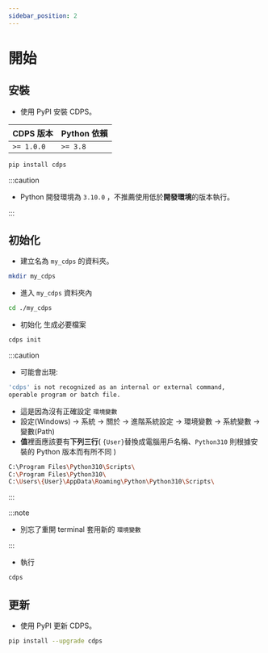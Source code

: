 ```yaml
---
sidebar_position: 2
---
```


# 開始

## 安裝

- 使用 PyPI 安裝 CDPS。

| CDPS 版本  | Python 依賴 |
| ---------- | ----------- |
| `>= 1.0.0` | `>= 3.8`    |

```bash
pip install cdps
```

:::caution

- Python 開發環境為 `3.10.0` ，不推薦使用低於**開發環境**的版本執行。

:::

## 初始化

- 建立名為 `my_cdps` 的資料夾。

```bash
mkdir my_cdps
```

- 進入 `my_cdps` 資料夾內

```bash
cd ./my_cdps
```

- 初始化 生成必要檔案

```bash
cdps init
```

:::caution

- 可能會出現:

```bash
'cdps' is not recognized as an internal or external command,
operable program or batch file.
```

- 這是因為沒有正確設定 `環境變數`
- 設定(Windows) -> 系統 -> 關於 -> 進階系統設定 -> 環境變數 -> 系統變數 -> 變數(Path)
- **值**裡面應該要有**下列三行**( `{User}`替換成電腦用戶名稱、`Python310` 則根據安裝的 Python 版本而有所不同 )

```bash
C:\Program Files\Python310\Scripts\
C:\Program Files\Python310\
C:\Users\{User}\AppData\Roaming\Python\Python310\Scripts\
```

:::

:::note

- 別忘了重開 terminal 套用新的 `環境變數`

:::

- 執行

```bash
cdps
```

## 更新

- 使用 PyPI 更新 CDPS。

```bash
pip install --upgrade cdps
```
